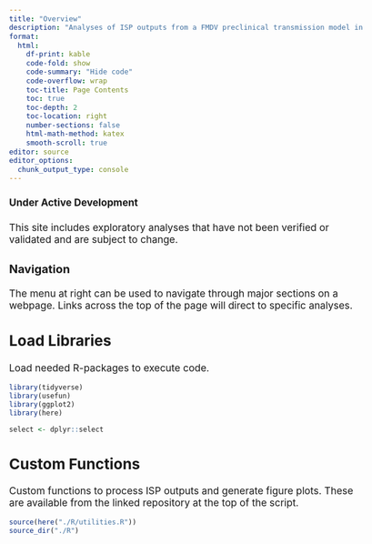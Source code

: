 ```yaml
---
title: "Overview"
description: "Analyses of ISP outputs from a FMDV preclinical transmission model in U.S. cattle"
format:
  html: 
    df-print: kable
    code-fold: show
    code-summary: "Hide code"
    code-overflow: wrap
    toc-title: Page Contents
    toc: true
    toc-depth: 2
    toc-location: right
    number-sections: false
    html-math-method: katex
    smooth-scroll: true
editor: source
editor_options: 
  chunk_output_type: console
---
```

```{=html}
<style type="text/css">

body, td {
   font-size: 13pt;
}
code.r{
  font-size: 9pt;
}
pre {
  font-size: 11pt
}
</style>
```

::: {.callout-important icon=true}
#### Under Active Development  

This site includes exploratory analyses that have not been verified or validated and are subject to change. 
  
:::
  
  
### Navigation  
The menu at right can be used to navigate through major sections on a webpage.  Links across the top of the page will direct to specific analyses.

## Load Libraries  
Load needed R-packages to execute code.
```r
library(tidyverse)
library(usefun)
library(ggplot2)
library(here)

select <- dplyr::select
```

## Custom Functions  
Custom functions to process ISP outputs and generate figure plots.  These are available from the linked repository at the top of the script.  
```r
source(here("./R/utilities.R"))
source_dir("./R")
```
